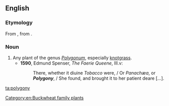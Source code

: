 ==English==
{{rfi|en}}
{{wikipedia}}
{{wikispecies|Polygonum}}

===Etymology===
From {{etyl|la|en}} {{term|polygonium|lang=la}}, from {{etyl|grc|en}} {{term|πολύγονον|lang=grc}}.

===Noun===
{{en-noun|polygonies}}

# Any plant of the genus ''[[Polygonum]]'', especially [[knotgrass]].
#* '''1590''', Edmund Spenser, ''The Faerie Queene'', III.v:
#*: There, whether it diuine ''Tobacco'' were, / Or ''Panachæa'', or '''''Polygony''''', / She found, and brought it to her patient deare [...].

[[Category:en:Buckwheat family plants]]

[[ta:polygony]]